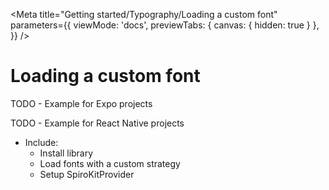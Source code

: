 
<Meta 
	title="Getting started/Typography/Loading a custom font"  
	parameters={{
		viewMode: 'docs',
		previewTabs: { 
			canvas: { hidden: true } 
		},
	}}
/>

# Loading a custom font

TODO - Example for Expo projects

TODO - Example for React Native projects

- Include:
    - Install library
    - Load fonts with a custom strategy
    - Setup SpiroKitProvider